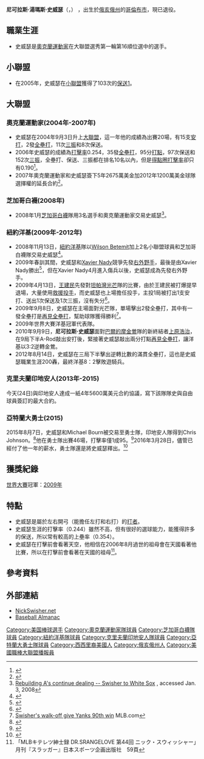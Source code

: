{{Infobox baseball biography
|name=尼克·史威瑟<br />Nick Swisher
|image= Nick Swisher.jpg
|image_size  =
|caption =
|position=[[一壘手|一壘手]]/[[外野手|外野手]]
|bats=左右開弓
|throws=左
|birth_date= {{Birth date and age|1980|11|25}}
|birth_place= {{USA}}[[俄亥俄州|俄亥俄州]][[哥倫布_(俄亥俄州)|哥倫布]]
|death_date= 
|death_place= 
|debutleague =美國職棒大聯盟
|debutdate=9月3日
|debutyear=2004年
|debutteam=奧克蘭運動家
|finalleague =美國職棒大聯盟
|finaldate=10月2日
|finalyear=2015年
|finalteam=亞特蘭大勇士
|statleague =美國職棒大聯盟
|stat1label=[[打擊率|打擊率]]
|stat1value=.249
|stat2label=[[全壘打|全壘打]]
|stat2value=245
|stat3label=[[打點|打點]]
|stat3value=803
|teams=
* [[奧克蘭運動家|奧克蘭運動家]] ({{mlby|2004}}–{{mlby|2007}})
* [[芝加哥白襪|芝加哥白襪]] ({{mlby|2008}})
* [[紐約洋基|紐約洋基]] ({{mlby|2009}}–{{mlby|2012}})
* [[克里夫蘭印地安人|克里夫蘭印地安人]] ({{mlby|2013}}–{{mlby|2015}})
* [[亞特蘭大勇士|亞特蘭大勇士]] ({{mlby|2015}})
|highlights=
* [[美國職棒大聯盟全明星賽|全明星賽]] ([[2010年美國職棒大聯盟全明星賽|2010]])
* [[世界大賽|世界大賽]]冠軍 ([[2009年世界大賽|2009]])
|hoflink = National Baseball Hall of Fame and Museum
|hoftype = National
|hofdate= 
|hofvote= 
}}

'''尼可拉斯·湯瑪斯·史威瑟'''（{{lang-en|'''Nicholas Thomas Swisher'''}}，{{bd|1980年|11月25日|catIdx=T}}） ，出生於[[俄亥俄州|俄亥俄州]]的[[哥倫布_(俄亥俄州)|哥倫布市]]，現已退役。

==職業生涯==
*史威瑟是[[奧克蘭運動家|奧克蘭運動家]]在大聯盟選秀第一輪第16順位選中的選手。
==小聯盟==
*在2005年，史威瑟在[[小聯盟|小聯盟]]獲得了103次的[[保送|保送]][http://minors.baseball-reference.com/bat_leaders.cgi?yid=2008&lvl=&lid=&sort=BB]{{dead link|date=2017年12月 |bot=InternetArchiveBot |fix-attempted=yes }}。

==大聯盟==
=== 奧克蘭運動家(2004年-2007年) ===
*史威瑟在2004年9月3日升上[[大聯盟|大聯盟]]，這一年他的成績為出賽20場，有15支[[安打|安打]]，2發[[全壘打|全壘打]]，11次[[三振|三振]]和8次保送。
*2006年史威瑟的成績為[[打擊率|打擊率]]0.254，35發[[全壘打|全壘打]]，95分[[打點|打點]]，97次保送和152次[[三振|三振]]，全壘打、保送、三振都在排名10名以內，但是[[得點圈打擊率|得點圈打擊率]]卻只有0.190<ref>{{Cite book<!--|和書-->|author=友成那智、村上雅則|year=2007|title=メジャーリーグ・完全データ選手名鑑2007|publisher=廣済堂出版|pages=190項|id=ISBN 978-4-331-51213-5}}</ref>。
*2007年奧克蘭運動家和史威瑟簽下5年2675萬美金加2012年1200萬美金球隊選擇權的延長合約<ref>{{cite web|url=http://sports.espn.go.com/mlb/news/story?id=2868013|title=Swisher agrees to 5-year, $26.75M deal with Athletics|language=en|4=|work=ESPN.com|accessdate=2008年9月6日|archive-url=https://web.archive.org/web/20090419034052/http://sports.espn.go.com/mlb/news/story?id=2868013|archive-date=2009年4月19日|dead-url=no}}</ref>。
=== 芝加哥白襪(2008年) ===
*2008年1月[[芝加哥白襪|芝加哥白襪]]隊用3名選手和奧克蘭運動家交易史威瑟<ref>[http://sports.espn.go.com/mlb/news/story?id=3179423 Rebuilding A's continue dealing -- Swisher to White Sox] {{Wayback|url=http://sports.espn.go.com/mlb/news/story?id=3179423 |date=20090214085837 }}, accessed Jan. 3, 2008</ref>。
=== 紐約洋基(2009年-2012年) ===
*2008年11月13日，[[紐約洋基|紐約洋基]]隊以[[Wilson_Betemit|Wilson Betemit]]加上2名小聯盟球員和芝加哥白襪隊交易史威瑟<ref>{{Cite web |url=http://mlb.mlb.com/news/press_releases/press_release.jsp?ymd=20081113&content_id=3678229&vkey=pr_nyy&fext=.jsp&c_id=nyy |title=Yankees acquire 1B/OF Nick Swisher and Kanekoa Texeira from the Chicago White Sox in exchange for INF Wilson Betemit and two Minor League pitchers |access-date=2009-08-30 |archive-url=https://web.archive.org/web/20160410230926/http://mlb.mlb.com/news/press_releases/press_release.jsp?ymd=20081113&content_id=3678229&vkey=pr_nyy&fext=.jsp&c_id=nyy |archive-date=2016-04-10 |dead-url=no }}</ref>。
*2009年春訓其間，史威瑟和[[Xavier_Nady|Xavier Nady]]競爭先發[[右外野手|右外野手]]，最後是由Xavier Nady勝出<ref>{{Cite web |url=http://mlb.mlb.com/news/article.jsp?ymd=20090323&content_id=4053172&vkey=news_nyy&fext=.jsp&c_id=nyy |title=Girardi: Nady leading in right-field race |access-date=2009-08-30 |archive-url=https://web.archive.org/web/20090326193901/http://mlb.mlb.com/news/article.jsp?ymd=20090323&content_id=4053172&vkey=news_nyy&fext=.jsp&c_id=nyy |archive-date=2009-03-26 |dead-url=no }}</ref>，但在Xavier Nady4月進入傷兵以後，史威瑟成為先發右外野手。
*2009年4月13日，[[王建民_(棒球員)|王建民]]先發對[[坦帕灣光芒|坦帕灣光芒]]隊的比賽，由於王建民被打爆提早退場，大量使用[[救援投手|救援投手]]，而史威瑟也上場擔任投手，主投1局被打出1支安打、送出1次保送及1次三振，沒有失分<ref>{{Cite web |url=http://sports.yahoo.com/mlb/boxscore?gid=290413130&page=plays |title=存档副本 |access-date=2009-08-30 |archive-url=https://web.archive.org/web/20121021034507/http://sports.yahoo.com/mlb/boxscore?gid=290413130&page=plays |archive-date=2012-10-21 |dead-url=no }}</ref>。
*2009年9月8日，史威瑟在主場面對光芒隊，單場擊出2發全壘打，其中有一發全壘打是[[再見全壘打|再見全壘打]]，幫助球隊獲得勝利<ref>[http://www.mlb.com/news/article.jsp?ymd=20090908&content_id=6860540&vkey=recap&fext=.jsp Swisher's walk-off give Yanks 90th win]{{Dead link|date=2018年5月 |bot=InternetArchiveBot |fix-attempted=no }} MLB.com</ref>。
*2009年世界大賽洋基冠軍代表隊。
*2010年9月9日，'''尼可拉斯·史威瑟'''面對[[巴爾的摩金鶯|巴爾的摩金鶯]]隊的新終結者[[上原浩治|上原浩治]]，在9局下半A-Rod敲出安打後，緊接著史威瑟敲出兩分打點[[再見全壘打|再見全壘打]]，讓洋基以3:2逆轉金鶯。
*2012年8月14日，史威瑟在三局下半擊出逆轉比數的滿貫全壘打，這也是史威瑟職業生涯200轟，最終洋基8：2擊敗遊騎兵。

=== 克里夫蘭印地安人(2013年-2015) ===
今天(24日)與印地安人達成一紙4年5600萬美元合約協議，寫下該隊隊史與自由球員簽訂的最大合約。
===亞特蘭大勇士(2015)===
2015年8月7日，史威瑟和Michael Bourn被交易至勇士隊，印地安人隊得到Chris Johnson。<ref>{{cite web|url=http://fox8.com/2015/08/07/indians-trade-nick-swisher-michael-bourn-to-atlanta-braves/|title=Indians trade Nick Swisher, Michael Bourn to Atlanta Braves|work=fox8.com|accessdate=2016-04-18|deadurl=no|archiveurl=https://web.archive.org/web/20160412094812/http://fox8.com/2015/08/07/indians-trade-nick-swisher-michael-bourn-to-atlanta-braves/|archivedate=2016-04-12}}</ref>他在勇士隊出賽46場，打擊率僅1成95。<ref>{{cite web|url=http://www.cleveland.com/tribe/index.ssf/2016/03/nick_swisher_atlanta_braves_re.html|title=Atlanta Braves release former Cleveland Indian Nick Swisher, who is still owed $15 million|work=cleveland.com|accessdate=2016-04-18|deadurl=no|archiveurl=https://web.archive.org/web/20160419014252/http://www.cleveland.com/tribe/index.ssf/2016/03/nick_swisher_atlanta_braves_re.html|archivedate=2016-04-19}}</ref>2016年3月28日，儘管已經付了他一年的薪水，勇士隊還是將史威瑟釋出。<ref>{{cite web|url=http://www.foxsports.com/mlb/story/atlanta-braves-cleveland-indians-nick-swisher-cut-released-15-million-new-york-yankees-032816|title=Braves release Nick Swisher|publisher=FOX Sports|date=2016-03-28|accessdate=2016-03-28|deadurl=no|archiveurl=https://web.archive.org/web/20160410085523/http://www.foxsports.com/mlb/story/atlanta-braves-cleveland-indians-nick-swisher-cut-released-15-million-new-york-yankees-032816|archivedate=2016-04-10}}</ref>
==獲獎紀錄==
[[世界大賽|世界大賽]]冠軍：[[2009年世界大賽|2009年]]
==特點==
*史威瑟是屬於左右開弓（能擔任左打和右打）的[[打者|打者]]。
*史威瑟生涯的打擊率（0.244）雖然不高，但有很好的選球能力，能獲得許多的保送，所以常有較高的上壘率（0.354）。
*史威瑟在打擊前會看著天空，他相信在2006年8月過世的祖母會在天國看著他比賽，所以在打擊前會看著在天國的祖母<ref>「MLBキテレツ紳士録 DR.SRANGELOVE 第44回 ニック・スウィッシャー」月刊『スラッガー』日本スポーツ企画出版社　59頁</ref>。

==參考資料==
{{reflist}}

==外部連結==
{{commonscat|Nick Swisher}}
{{baseballstats |mlb=430897 |espn=5937 |br=s/swishni01 |fangraphs=4599 |cube=S/Nick-Swisher}}
* [https://web.archive.org/web/20070704213817/http://www.nickswisher.net/ NickSwisher.net]
* [http://www.baseball-almanac.com/players/player.php?p=swishni01 Baseball Almanac] {{Wayback|url=http://www.baseball-almanac.com/players/player.php?p=swishni01 |date=20100209172310 }}

{{2009 World Series Champions}}
{{Authority control}}
{{DEFAULTSORT:Swisher, Nick}}

[[Category:美国棒球選手|Category:美国棒球選手]]
[[Category:奧克蘭運動家隊球員|Category:奧克蘭運動家隊球員]]
[[Category:芝加哥白襪隊球員|Category:芝加哥白襪隊球員]]
[[Category:紐約洋基隊球員|Category:紐約洋基隊球員]]
[[Category:克里夫蘭印地安人隊球員|Category:克里夫蘭印地安人隊球員]]
[[Category:亞特蘭大勇士隊球員|Category:亞特蘭大勇士隊球員]]
[[Category:西西里裔美國人|Category:西西里裔美國人]]
[[Category:俄亥俄州人|Category:俄亥俄州人]]
[[Category:美國職棒大聯盟播報員|Category:美國職棒大聯盟播報員]]